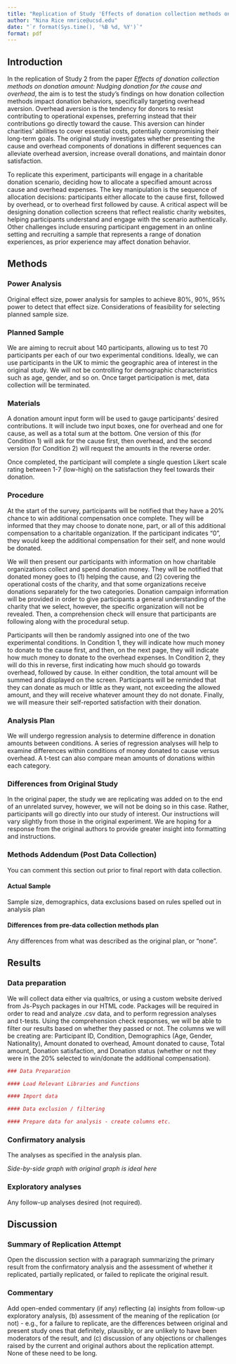 ```yaml
---
title: "Replication of Study 'Effects of donation collection methods on donation amount: Nudging donation for the cause and overhead' (2022, Psychology and Marketing)"
author: "Nina Rice nmrice@ucsd.edu"
date: "`r format(Sys.time(), '%B %d, %Y')`"
format: pdf
---
```


<!-- Replication reports should all use this template to standardize reporting across projects.  These reports will be public supplementary materials that accompany the summary report(s) of the aggregate results. -->

## Introduction

In the replication of Study 2 from the paper *Effects of donation collection methods on donation amount: Nudging donation for the cause and overhead*, the aim is to test the study’s findings on how donation collection methods impact donation behaviors, specifically targeting overhead aversion. Overhead aversion is the tendency for donors to resist contributing to operational expenses, preferring instead that their contributions go directly toward the cause. This aversion can hinder charities’ abilities to cover essential costs, potentially compromising their long-term goals. The original study investigates whether presenting the cause and overhead components of donations in different sequences can alleviate overhead aversion, increase overall donations, and maintain donor satisfaction.

To replicate this experiment, participants will engage in a charitable donation scenario, deciding how to allocate a specified amount across cause and overhead expenses. The key manipulation is the sequence of allocation decisions: participants either allocate to the cause first, followed by overhead, or to overhead first followed by cause. A critical aspect will be designing donation collection screens that reflect realistic charity websites, helping participants understand and engage with the scenario authentically. Other challenges include ensuring participant engagement in an online setting and recruiting a sample that represents a range of donation experiences, as prior experience may affect donation behavior.


## Methods

### Power Analysis

Original effect size, power analysis for samples to achieve 80%, 90%, 95% power to detect that effect size.  Considerations of feasibility for selecting planned sample size.

### Planned Sample

We are aiming to recruit about 140 participants, allowing us to test 70 participants per each of our two experimental conditions. Ideally, we can use participants in the UK to mimic the geographic area of interest in the original study. We will not be controlling for demographic characteristics such as age, gender, and so on. Once target participation is met, data collection will be terminated.

### Materials

A donation amount input form will be used to gauge participants' desired contributions. It will include two input boxes, one for overhead and one for cause, as well as a total sum at the bottom. One version of this (for Condition 1) will ask for the cause first, then overhead, and the second version (for Condition 2) will request the amounts in the reverse order. 

Once completed, the participant will complete a single question Likert scale rating between 1-7 (low-high) on the satisfaction they feel towards their donation.

### Procedure	

At the start of the survey, participants will be notified that they have a 20% chance to win additional compensation once complete. They will be informed that they may choose to donate none, part, or all of this additional compensation to a charitable organization. If the participant indicates "0", they would keep the additional compensation for their self, and none would be donated. 

We will then present our participants with information on how charitable organizations collect and spend donation money. They will be notified that donated money goes to (1) helping the cause, and (2) covering the operational costs of the charity, and that some organizations receive donations separately for the two categories. Donation campaign information will be provided in order to give participants a general understanding of the charity that we select, however, the specific organization will not be revealed. Then, a comprehension check will ensure that participants are following along with the procedural setup.

Participants will then be randomly assigned into one of the two experimental conditions. In Condition 1, they will indicate how much money to donate to the cause first, and then, on the next page, they will indicate how much money to donate to the overhead expenses. In Condition 2, they will do this in reverse, first indicating how much should go towards overhead, followed by cause. In either condition, the total amount will be summed and displayed on the screen. Participants will be reminded that they can donate as much or little as they want, not exceeding the allowed amount, and they will receive whatever amount they do not donate. Finally, we will measure their self-reported satisfaction with their donation.

### Analysis Plan

We will undergo regression analysis to determine difference in donation amounts between conditions. A series of regression analyses will help to examine differences within conditions of money donated to cause versus overhead. A t-test can also compare mean amounts of donations within each category.

### Differences from Original Study

In the original paper, the study we are replicating was added on to the end of an unrelated survey, however, we will not be doing so in this case. Rather, participants will go directly into our study of interest. Our instructions will vary slightly from those in the original experiment. We are hoping for a response from the original authors to provide greater insight into formatting and instructions.

### Methods Addendum (Post Data Collection)

You can comment this section out prior to final report with data collection.

#### Actual Sample
  Sample size, demographics, data exclusions based on rules spelled out in analysis plan

#### Differences from pre-data collection methods plan
  Any differences from what was described as the original plan, or “none”.


## Results


### Data preparation

We will collect data either via qualtrics, or using a custom website derived from Js-Psych packages in our HTML code. Packages will be required in order to read and analyze .csv data, and to perform regression analyses and t-tests. Using the comprehension check responses, we will be able to filter our results based on whether they passed or not. The columns we will be creating are: Participant ID, Condition, Demographics (Age, Gender, Nationality), Amount donated to overhead, Amount donated to cause, Total amount, Donation satisfaction, and Donation status (whether or not they were in the 20% selected to win/donate the additional compensation).

	
```r
### Data Preparation

#### Load Relevant Libraries and Functions

#### Import data

#### Data exclusion / filtering

#### Prepare data for analysis - create columns etc.
```

### Confirmatory analysis

The analyses as specified in the analysis plan.  

*Side-by-side graph with original graph is ideal here*

### Exploratory analyses

Any follow-up analyses desired (not required).  

## Discussion

### Summary of Replication Attempt

Open the discussion section with a paragraph summarizing the primary result from the confirmatory analysis and the assessment of whether it replicated, partially replicated, or failed to replicate the original result.  

### Commentary

Add open-ended commentary (if any) reflecting (a) insights from follow-up exploratory analysis, (b) assessment of the meaning of the replication (or not) - e.g., for a failure to replicate, are the differences between original and present study ones that definitely, plausibly, or are unlikely to have been moderators of the result, and (c) discussion of any objections or challenges raised by the current and original authors about the replication attempt.  None of these need to be long.
